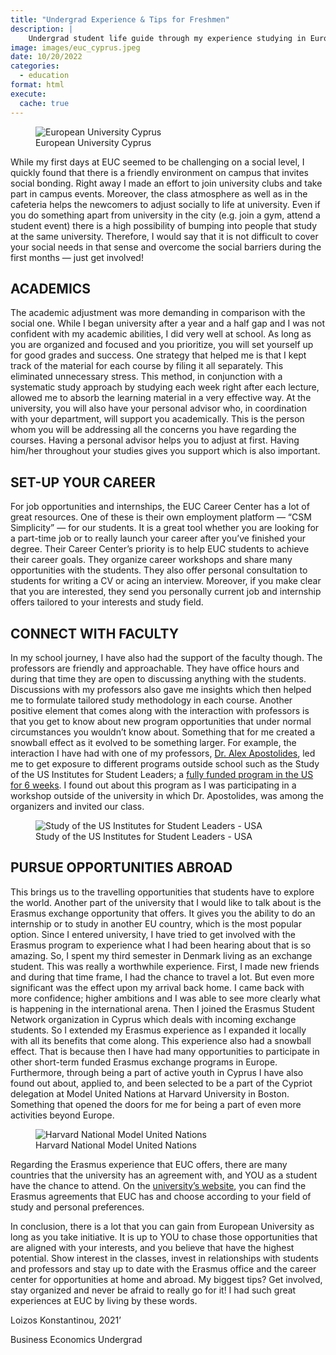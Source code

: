 ```yaml
---
title: "Undergrad Experience & Tips for Freshmen"
description: |
    Undergrad student life guide through my experience studying in European University Cyprus
image: images/euc_cyprus.jpeg  
date: 10/20/2022
categories: 
  - education
format: html
execute: 
  cache: true
---
```



![European University Cyprus](images/euc_cyprus.jpeg)

While my first days at EUC seemed to be challenging on a social level, I quickly found that there is a friendly environment on campus that invites social bonding. Right away I made an effort to join university clubs and take part in campus events. Moreover, the class atmosphere as well as in the cafeteria helps the newcomers to adjust socially to life at university. Even if you do something apart from university in the city (e.g. join a gym, attend a student event) there is a high possibility of bumping into people that study at the same university. Therefore, I would say that it is not difficult to cover your social needs in that sense and overcome the social barriers during the first months — just get involved!

## ACADEMICS

The academic adjustment was more demanding in comparison with the social one. While I began university after a year and a half gap and I was not confident with my academic abilities, I did very well at school. As long as you are organized and focused and you prioritize, you will set yourself up for good grades and success. One strategy that helped me is that I kept track of the material for each course by filing it all separately. This eliminated unnecessary stress. This method, in conjunction with a systematic study approach by studying each week right after each lecture, allowed me to absorb the learning material in a very effective way. At the university, you will also have your personal advisor who, in coordination with your department, will support you academically. This is the person whom you will be addressing all the concerns you have regarding the courses. Having a personal advisor helps you to adjust at first. Having him/her throughout your studies gives you support which is also important.

## SET-UP YOUR CAREER

For job opportunities and internships, the EUC Career Center has a lot of great resources. One of these is their own employment platform — “CSM Simplicity” — for our students. It is a great tool whether you are looking for a part-time job or to really launch your career after you’ve finished your degree. Their Career Center’s priority is to help EUC students to achieve their career goals. They organize career workshops and share many opportunities with the students. They also offer personal consultation to students for writing a CV or acing an interview. Moreover, if you make clear that you are interested, they send you personally current job and internship offers tailored to your interests and study field. 

## CONNECT WITH FACULTY

In my school journey, I have also had the support of the faculty though. The professors are friendly and approachable. They have office hours and during that time they are open to discussing anything with the students. Discussions with my professors also gave me insights which then helped me to formulate tailored study methodology in each course. Another positive element that comes along with the interaction with professors is that you get to know about new program opportunities that under normal circumstances you wouldn’t know about. Something that for me created a snowball effect as it evolved to be something larger. For example, the interaction I have had with one of my professors, [Dr. Alex Apostolides](https://www.linkedin.com/in/dr-alexander-apostolides-b7b5b41/), led me to get exposure to different programs outside school such as the Study of the US Institutes for Student Leaders; a [fully funded program in the US for 6 weeks](https://www.youtube.com/watch?v=Uj2JiB4n4wA&ab_channel=Loizos). I found out about this program as I was participating in a workshop outside of the university in which Dr. Apostolides, was among the organizers and invited our class.

![Study of the US Institutes for Student Leaders - USA](images/amazon_susi.jpeg)

## PURSUE OPPORTUNITIES ABROAD

This brings us to the travelling opportunities that students have to explore the world. Another part of the university that I would like to talk about is the Erasmus exchange opportunity that offers. It gives you the ability to do an internship or to study in another EU country, which is the most popular option. Since I entered university, I have tried to get involved with the Erasmus program to experience what I had been hearing about that is so amazing. So, I spent my third semester in Denmark living as an exchange student. This was really a worthwhile experience. First, I made new friends and during that time frame, I had the chance to travel a lot. But even more significant was the effect upon my arrival back home. I came back with more confidence; higher ambitions and I was able to see more clearly what is happening in the international arena. Then I joined the Erasmus Student Network organization in Cyprus which deals with incoming exchange students. So I extended my Erasmus experience as I expanded it locally with all its benefits that come along. This experience also had a snowball effect. That is because then I have had many opportunities to participate in other short-term funded Erasmus exchange programs in Europe. Furthermore, through being a part of active youth in Cyprus I have also found out about, applied to, and been selected to be a part of the Cypriot delegation at Model United Nations at Harvard University in Boston. Something that opened the doors for me for being a part of even more activities beyond Europe.

![Harvard National Model United Nations](images/harvard_mun.jpeg)

Regarding the Erasmus experience that EUC offers, there are many countries that the university has an agreement with, and YOU as a student have the chance to attend. On the [university’s website](https://erasmus.euc.ac.cy/), you can find the Erasmus agreements that EUC has and choose according to your field of study and personal preferences.

In conclusion, there is a lot that you can gain from European University as long as you take initiative. It is up to YOU to chase those opportunities that are aligned with your interests, and you believe that have the highest potential. Show interest in the classes, invest in relationships with students and professors and stay up to date with the Erasmus office and the career center for opportunities at home and abroad. My biggest tips? Get involved, stay organized and never be afraid to really go for it! I had such great experiences at EUC by living by these words.

Loizos Konstantinou, 2021'

Business Economics Undergrad


